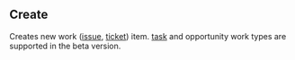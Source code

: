 
## Create

<OperationInfo method='post' path='/works.create' />

Creates new work ([issue](https://devrev.ai/docs/product/build),
[ticket](https://devrev.ai/docs/product/support)) item.
[task](https://docs.devrev.ai/product/tasks) and opportunity work types
are supported in the beta version.

